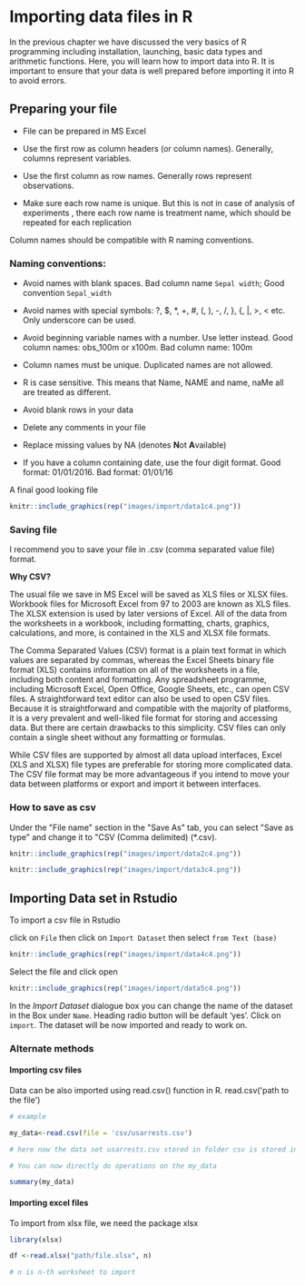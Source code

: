 # Importing data files in R {#import}

In the previous chapter we have discussed the very basics of R
programming including installation, launching, basic data types and
arithmetic functions. Here, you will learn how to import data into R. It
is important to ensure that your data is well prepared before importing
it into R to avoid errors.

## Preparing your file

-   File can be prepared in MS Excel

-   Use the first row as column headers (or column names). Generally,
    columns represent variables.

-   Use the first column as row names. Generally rows represent
    observations.

-   Make sure each row name is unique. But this is not in case of
    analysis of experiments , there each row name is treatment name,
    which should be repeated for each replication

Column names should be compatible with R naming conventions.

### Naming conventions:

-   Avoid names with blank spaces. Bad column name `Sepal width`; Good
    convention `Sepal_width`

-   Avoid names with special symbols: ?, \$, \*, +, #, (, ), -, /, }, {,
    \|, \>, \< etc. Only underscore can be used.

-   Avoid beginning variable names with a number. Use letter instead.
    Good column names: obs_100m or x100m. Bad column name: 100m

-   Column names must be unique. Duplicated names are not allowed.

-   R is case sensitive. This means that Name, NAME and name, naMe all
    are treated as different.

-   Avoid blank rows in your data

-   Delete any comments in your file

-   Replace missing values by NA (denotes **N**ot **A**vailable)

-   If you have a column containing date, use the four digit format.
    Good format: 01/01/2016. Bad format: 01/01/16

A final good looking file  

```{r goodfile, echo=FALSE,fig.cap='An example file',out.width="50%", fig.align='center'}
knitr::include_graphics(rep("images/import/data1c4.png"))
```


### Saving file  

I recommend you to save your file in .csv (comma separated value file)
format.

**Why CSV?**

The usual file we save in MS Excel will be saved as XLS files or XLSX
files. Workbook files for Microsoft Excel from 97 to 2003 are known as
XLS files. The XLSX extension is used by later versions of Excel. All of
the data from the worksheets in a workbook, including formatting,
charts, graphics, calculations, and more, is contained in the XLS and
XLSX file formats.

The Comma Separated Values (CSV) format is a plain text format in which
values are separated by commas, whereas the Excel Sheets binary file
format (XLS) contains information on all of the worksheets in a file,
including both content and formatting. Any spreadsheet programme,
including Microsoft Excel, Open Office, Google Sheets, etc., can open
CSV files. A straightforward text editor can also be used to open CSV
files. Because it is straightforward and compatible with the majority of
platforms, it is a very prevalent and well-liked file format for storing
and accessing data. But there are certain drawbacks to this simplicity.
CSV files can only contain a single sheet without any formatting or
formulas.

While CSV files are supported by almost all data upload interfaces,
Excel (XLS and XLSX) file types are preferable for storing more
complicated data. The CSV file format may be more advantageous if you
intend to move your data between platforms or export and import it
between interfaces.

### How to save as csv

Under the \"File name\" section in the \"Save As\" tab, you can select
\"Save as type\" and change it to \"CSV (Comma delimited) (\*.csv).  

```{r saving, echo=FALSE,fig.cap='How to save as csv',out.width="50%", fig.align='center'}
knitr::include_graphics(rep("images/import/data2c4.png"))
```  

```{r saving1, echo=FALSE,fig.cap='How to save as csv (1)',out.width="80%", fig.align='center'}
knitr::include_graphics(rep("images/import/data3c4.png"))
```


## Importing Data set in Rstudio

To import a csv file in Rstudio

click on `File` then click on `Import Dataset` then select `from Text (base)`  

```{r saving2, echo=FALSE,fig.cap='Importing data set',out.width="50%", fig.align='center'}
knitr::include_graphics(rep("images/import/data4c4.png"))
```    

Select the file and click open  

```{r saving3, echo=FALSE,fig.cap='Import Dataset dialogue box',out.width="80%", fig.align='center'}
knitr::include_graphics(rep("images/import/data5c4.png"))
```    

In the *Import Dataset* dialogue box you can change the name of the
dataset in the Box under `Name`. Heading radio button will be default
'yes'. Click on `import`. The dataset will be now imported and ready to
work on.

### Alternate methods

#### Importing csv files  

Data can be also imported using read.csv() function in R.
read.csv(\'path to the file\')  

```{r} 

# example

my_data<-read.csv(file = 'csv/usarrests.csv')

# here now the data set usarrests.csv stored in folder csv is stored in the name my_data

# You can now directly do operations on the my_data

summary(my_data)

``` 

#### Importing excel files  

To import from xlsx file, we need the package xlsx  

```{r, eval=FALSE}
library(xlsx)  

df <-read.xlsx("path/file.xlsx", n)

# n is n-th worksheet to import
```



